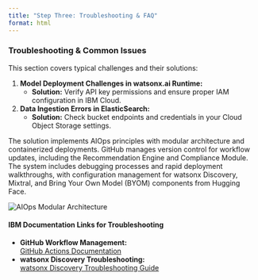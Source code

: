 ```yaml
---
title: "Step Three: Troubleshooting & FAQ"
format: html
---
```


### Troubleshooting & Common Issues

This section covers typical challenges and their solutions:

1. **Model Deployment Challenges in watsonx.ai Runtime:**  
   - **Solution:** Verify API key permissions and ensure proper IAM configuration in IBM Cloud.
2. **Data Ingestion Errors in ElasticSearch:**  
   - **Solution:** Check bucket endpoints and credentials in your Cloud Object Storage settings.

The solution implements AIOps principles with modular architecture and containerized deployments. GitHub manages version control for workflow updates, including the Recommendation Engine and Compliance Module. The system includes debugging processes and rapid deployment walkthroughs, with configuration management for watsonx Discovery, Mixtral, and Bring Your Own Model (BYOM) components from Hugging Face.

<img src="/images/007/IMPLEMENTATION/007_AIOps.png" alt="AIOps Modular Architecture" class="responsive-img">

#### IBM Documentation Links for Troubleshooting

- **GitHub Workflow Management:**  
  [GitHub Actions Documentation](https://docs.github.com/en/actions){target="_blank"}
- **watsonx Discovery Troubleshooting:**  
  [watsonx Discovery Troubleshooting Guide](https://www.ibm.com/docs/en/watsonx/watson-discovery){target="_blank"}
